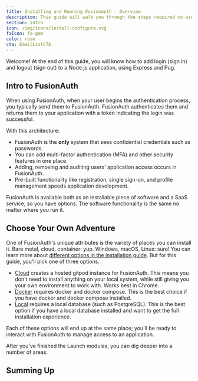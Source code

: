 ```yaml
---
title: Installing and Running Fusionauth - Overview
description: This guide will walk you through the steps required to use FusionAuth for login and logout.
section: intro
icon: /img/icons/install-configure.svg
faIcon: fa-gem
color: rose
cta: EmailListCTA
---
```


Welcome! At the end of this guide, you will know how to add login (sign in) and logout (sign out) to a Node.js application, using Express and Pug.

## Intro to FusionAuth 

When using FusionAuth, when your user begins the authentication process, you typically send them to FusionAuth. FusionAuth authenticates them and returns them to your application with a token indicating the login was successful.

With this architecture:

* FusionAuth is the **only** system that sees confidential credentials such as passwords.
* You can add multi-factor authentication (MFA) and other security features in one place.
* Adding, removing and auditing users' application access occurs in FusionAuth.
* Pre-built functionality like registration, single sign-on, and profile management speeds application development.

FusionAuth is available both as an installable piece of software and a SaaS service, so you have options. The software functionality is the same no matter where you run it.

## Choose Your Own Adventure

One of FusionAuth's unique attributes is the variety of places you can install it. Bare metal, cloud, container: yup. Windows, macOS, Linux: sure! You can learn more about [different options in the installation guide](/docs/get-started/download-and-install). But for this guide, you'll pick one of three options.

* [Cloud](/docs/quickstarts/launch-cloud) creates a hosted gitpod instance for FusionAuth.  This means you don't need to install anything on your local system, while still giving you your own environment to work with.  Works best in Chrome.
* [Docker](/docs/quickstarts/launch-docker) requires docker and docker compose. This is the best choice if you have docker and docker compose installed.
* [Local](/docs/quickstarts/launch-local) requires a local database (such as PostgreSQL). This is the best option if you have a local database installed and want to get the full installation experience.

<BlogButton label="GitPod" href="/docs/quickstarts/launch-cloud" /><span class="mr-3" />
<BlogButton label="Docker" href="/docs/quickstarts/launch-docker" /><span class="mr-3" />
<BlogButton label="Local" href="/docs/quickstarts/launch-local" /><span class="mr-3" />

Each of these options will end up at the same place; you'll be ready to interact with FusionAuth to manage access to an application.

After you've finished the Launch modules, you can dig deeper into a number of areas.

## Summing Up

<FirstStepsSummingUp />
